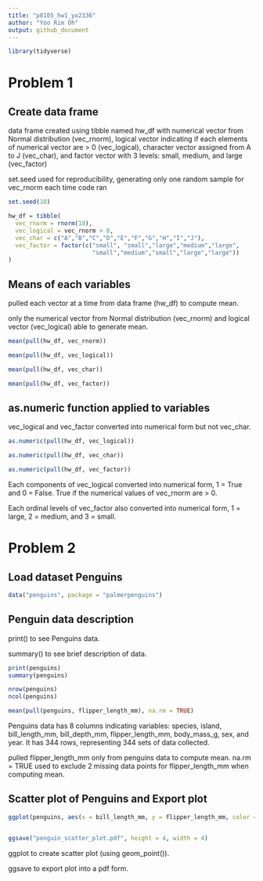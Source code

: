 ```yaml
---
title: "p8105_hw1_yo2336"
author: "Yoo Rim Oh"
output: github_document
---
```


```r
library(tidyverse)
```
 
# Problem 1


## Create data frame

data frame created using tibble named hw_df 
with numerical vector from Normal distribution (vec_rnorm),
logical vector indicating if each elements of numerical vector are > 0 (vec_logical),
character vector assigned from A to J (vec_char),
and factor vector with 3 levels: small, medium, and large (vec_factor)

set.seed used for reproducibility, generating only one random sample for vec_rnorm each time code ran

```r
set.seed(10)

hw_df = tibble(
  vec_rnorm = rnorm(10),
  vec_logical = vec_rnorm > 0,
  vec_char = c("A","B","C","D","E","F","G","H","I","J"),
  vec_factor = factor(c("small", "small","large","medium","large",
                        "small","medium","small","large","large"))
)
```

## Means of each variables

pulled each vector at a time from data frame (hw_df) to compute mean.

only the numerical vector from Normal distribution (vec_rnorm) and 
logical vector (vec_logical) able to generate mean.

```r
mean(pull(hw_df, vec_rnorm))

mean(pull(hw_df, vec_logical))

mean(pull(hw_df, vec_char))

mean(pull(hw_df, vec_factor))
```



## as.numeric function applied to variables


vec_logical and vec_factor converted into numerical form but not vec_char.

```r
as.numeric(pull(hw_df, vec_logical))

as.numeric(pull(hw_df, vec_char))

as.numeric(pull(hw_df, vec_factor))
```

Each components of vec_logical converted into numerical form, 1 = True and 0 = False. 
True if the numerical values of vec_rnorm are > 0.

Each ordinal levels of vec_factor also converted into numerical form, 
1 = large, 2 = medium, and 3 = small.




# Problem 2


## Load dataset Penguins


```r
data("penguins", package = "palmerpenguins")
```

## Penguin data description

print() to see Penguins data.

summary() to see brief description of data.

```r
print(penguins)
summary(penguins)

nrow(penguins)
ncol(penguins)

mean(pull(penguins, flipper_length_mm), na.rm = TRUE)
```

Penguins data has 8 columns indicating variables: species, island, bill_length_mm, bill_depth_mm, 
flipper_length_mm, body_mass_g, sex, and year.
It has 344 rows, representing 344 sets of data collected.

pulled flipper_length_mm only from penguins data to compute mean.
na.rm = TRUE used to exclude 2 missing data points for flipper_length_mm when computing mean.


## Scatter plot of Penguins and Export plot


```r
ggplot(penguins, aes(x = bill_length_mm, y = flipper_length_mm, color = species)) + geom_point()


ggsave("penguin_scatter_plot.pdf", height = 4, width = 4)
```

ggplot to create scatter plot (using geom_point()).

ggsave to export plot into a pdf form.
